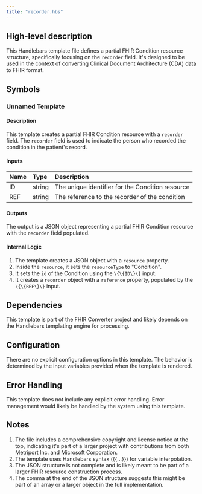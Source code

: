 ```yaml
---
title: "recorder.hbs"
---
```


## High-level description
This Handlebars template file defines a partial FHIR Condition resource structure, specifically focusing on the `recorder` field. It's designed to be used in the context of converting Clinical Document Architecture (CDA) data to FHIR format.

## Symbols

### Unnamed Template
#### Description
This template creates a partial FHIR Condition resource with a `recorder` field. The `recorder` field is used to indicate the person who recorded the condition in the patient's record.

#### Inputs
| Name | Type | Description |
|:-----|:-----|:------------|
| ID | string | The unique identifier for the Condition resource |
| REF | string | The reference to the recorder of the condition |

#### Outputs
The output is a JSON object representing a partial FHIR Condition resource with the `recorder` field populated.

#### Internal Logic
1. The template creates a JSON object with a `resource` property.
2. Inside the `resource`, it sets the `resourceType` to "Condition".
3. It sets the `id` of the Condition using the `\{\{ID\}\}` input.
4. It creates a `recorder` object with a `reference` property, populated by the `\{\{REF\}\}` input.

## Dependencies
This template is part of the FHIR Converter project and likely depends on the Handlebars templating engine for processing.

## Configuration
There are no explicit configuration options in this template. The behavior is determined by the input variables provided when the template is rendered.

## Error Handling
This template does not include any explicit error handling. Error management would likely be handled by the system using this template.

## Notes
1. The file includes a comprehensive copyright and license notice at the top, indicating it's part of a larger project with contributions from both Metriport Inc. and Microsoft Corporation.
2. The template uses Handlebars syntax (\{\{...\}\}) for variable interpolation.
3. The JSON structure is not complete and is likely meant to be part of a larger FHIR resource construction process.
4. The comma at the end of the JSON structure suggests this might be part of an array or a larger object in the full implementation.
